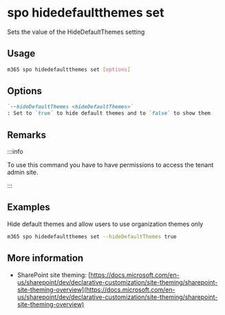 
# spo hidedefaultthemes set

Sets the value of the HideDefaultThemes setting

## Usage

```sh
m365 spo hidedefaultthemes set [options]
```

## Options

```md defintion-list
`--hideDefaultThemes <hideDefaultThemes>`
: Set to `true` to hide default themes and to `false` to show them
```

<Global />

## Remarks

:::info

To use this command you have to have permissions to access the tenant admin site.

:::

## Examples

Hide default themes and allow users to use organization themes only

```sh
m365 spo hidedefaultthemes set --hideDefaultThemes true
```

## More information

- SharePoint site theming: [https://docs.microsoft.com/en-us/sharepoint/dev/declarative-customization/site-theming/sharepoint-site-theming-overview](https://docs.microsoft.com/en-us/sharepoint/dev/declarative-customization/site-theming/sharepoint-site-theming-overview)
